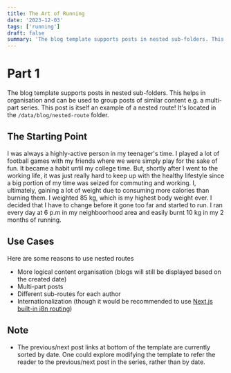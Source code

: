 ```yaml
---
title: The Art of Running
date: '2023-12-03'
tags: ['running']
draft: false
summary: 'The blog template supports posts in nested sub-folders. This can be used to group posts of similar content e.g. a multi-part course. This post is itself an example of a nested route!'
---
```


# Part 1

The blog template supports posts in nested sub-folders. This helps in organisation and can be used to group posts of similar content e.g. a multi-part series. This post is itself an example of a nested route! It's located in the `/data/blog/nested-route` folder.

## The Starting Point

I was always a highly-active person in my teenager's time. I played a lot of football games with my friends where we were simply play for the sake of fun. It became a habit until my college time. But, shortly after I went to the working life, it was just really hard to keep up with the healthy lifestyle since a big portion of my time was seized for commuting and working. I, ultimately, gaining a lot of weight due to consuming more calories than burning them. I weighted 85 kg, which is my highest body weight ever. I decided that I have to change before it gone too far and started to run. I ran every day at 6 p.m in my neighboorhood area and easily burnt 10 kg in my 2 months of running.

## Use Cases

Here are some reasons to use nested routes

- More logical content organisation (blogs will still be displayed based on the created date)
- Multi-part posts
- Different sub-routes for each author
- Internationalization (though it would be recommended to use [Next.js built-in i8n routing](https://nextjs.org/docs/advanced-features/i18n-routing))

## Note

- The previous/next post links at bottom of the template are currently sorted by date. One could explore modifying the template to refer the reader to the previous/next post in the series, rather than by date.
